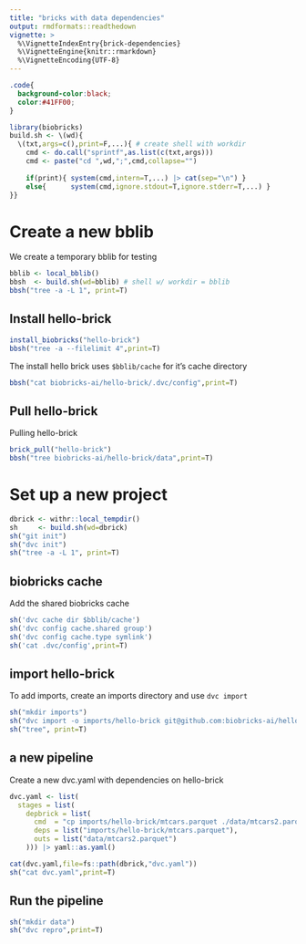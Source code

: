 ```yaml
---
title: "bricks with data dependencies"
output: rmdformats::readthedown
vignette: >
  %\VignetteIndexEntry{brick-dependencies}
  %\VignetteEngine{knitr::rmarkdown}
  %\VignetteEncoding{UTF-8}
---
```


```css
.code{
  background-color:black;
  color:#41FF00;
}
```
```r
library(biobricks)
build.sh <- \(wd){
  \(txt,args=c(),print=F,...){ # create shell with workdir
    cmd <- do.call("sprintf",as.list(c(txt,args)))
    cmd <- paste("cd ",wd,";",cmd,collapse="")
    
    if(print){ system(cmd,intern=T,...) |> cat(sep="\n") }
    else{      system(cmd,ignore.stdout=T,ignore.stderr=T,...) }
}}
```

# Create a new bblib
We create a temporary bblib for testing
```r
bblib <- local_bblib()
bbsh  <- build.sh(wd=bblib) # shell w/ workdir = bblib
bbsh("tree -a -L 1", print=T)
```

## Install hello-brick
```r
install_biobricks("hello-brick")
bbsh("tree -a --filelimit 4",print=T)
```

The install hello brick uses `$bblib/cache` for it's cache directory
```r
bbsh("cat biobricks-ai/hello-brick/.dvc/config",print=T)
```

## Pull hello-brick
Pulling hello-brick  
```r
brick_pull("hello-brick")
bbsh("tree biobricks-ai/hello-brick/data",print=T)
```

# Set up a new project
```r
dbrick <- withr::local_tempdir()
sh     <- build.sh(wd=dbrick)
sh("git init")
sh("dvc init")
sh("tree -a -L 1", print=T)
```

## biobricks cache
Add the shared biobricks cache
```r
sh('dvc cache dir $bblib/cache')
sh('dvc config cache.shared group')
sh('dvc config cache.type symlink')
sh('cat .dvc/config',print=T)
```

## import hello-brick
To add imports, create an imports directory and use `dvc import`
```r
sh("mkdir imports")
sh("dvc import -o imports/hello-brick git@github.com:biobricks-ai/hello-brick data")
sh("tree", print=T)
```

## a new pipeline
Create a new dvc.yaml with dependencies on hello-brick
```r
dvc.yaml <- list(
  stages = list(
    depbrick = list(
      cmd  = "cp imports/hello-brick/mtcars.parquet ./data/mtcars2.parquet",
      deps = list("imports/hello-brick/mtcars.parquet"),
      outs = list("data/mtcars2.parquet")
    ))) |> yaml::as.yaml()

cat(dvc.yaml,file=fs::path(dbrick,"dvc.yaml"))
sh("cat dvc.yaml",print=T)
```

## Run the pipeline
```r
sh("mkdir data")
sh("dvc repro",print=T)
```
